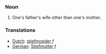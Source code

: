 ===Noun===
#One's father's wife other than one's mother.

===Translations===
*[[Dutch]]: [[stiefmoeder]] ''f''
*[[German]]: [[Stiefmutter]] ''f''